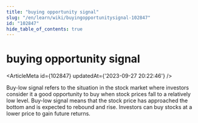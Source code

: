 ```yaml
---
title: "buying opportunity signal"
slug: "/en/learn/wiki/buyingopportunitysignal-102847"
id: "102847"
hide_table_of_contents: true
---
```



<Breadcrumbs current="buying opportunity signal" />

# buying opportunity signal

<ArticleMeta id={102847} updatedAt={'2023-09-27 20:22:46'} />
<div className='border-solid border-b border-t-0 my-4 border-[var(--ifm-color-gray-300)]' />

Buy-low signal refers to the situation in the stock market where investors consider it a good opportunity to buy when stock prices fall to a relatively low level. Buy-low signal means that the stock price has approached the bottom and is expected to rebound and rise. Investors can buy stocks at a lower price to gain future returns.
